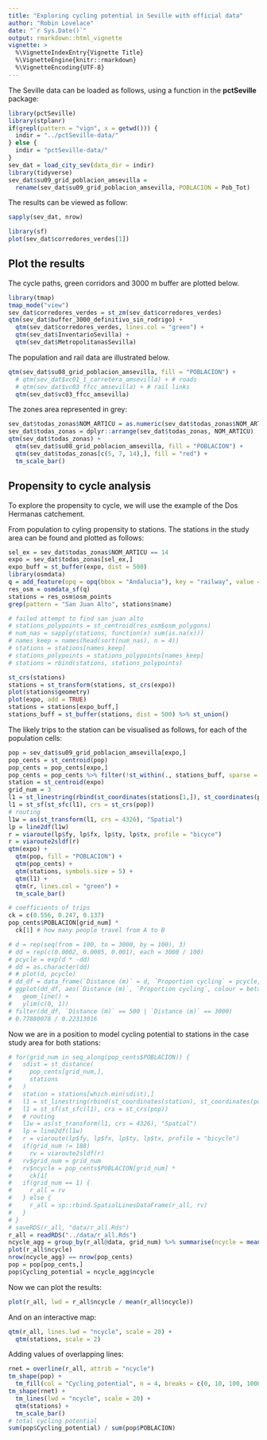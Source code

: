 ```yaml
---
title: "Exploring cycling potential in Seville with official data"
author: "Robin Lovelace"
date: "`r Sys.Date()`"
output: rmarkdown::html_vignette
vignette: >
  %\VignetteIndexEntry{Vignette Title}
  %\VignetteEngine{knitr::rmarkdown}
  %\VignetteEncoding{UTF-8}
---
```


The Seville data can be loaded as follows, using a function in the **pctSeville** package:

```r
library(pctSeville)
library(stplanr)
if(grepl(pattern = "vign", x = getwd())) {
  indir = "../pctSeville-data/"
} else {
  indir = "pctSeville-data/"
}
sev_dat = load_city_sev(data_dir = indir)
library(tidyverse)
sev_dat$su09_grid_poblacion_amsevilla =
  rename(sev_dat$su09_grid_poblacion_amsevilla, POBLACION = Pob_Tot)
```

The results can be viewed as follow:

```r
sapply(sev_dat, nrow)
```


```r
library(sf)
plot(sev_dat$corredores_verdes[1])
```

## Plot the results

The cycle paths, green corridors and 3000 m buffer are plotted below.

```r
library(tmap)
tmap_mode("view")
sev_dat$corredores_verdes = st_zm(sev_dat$corredores_verdes)
qtm(sev_dat$buffer_3000_definitivo_sin_rodrigo) +
  qtm(sev_dat$corredores_verdes, lines.col = "green") +
  qtm(sev_dat$InventarioSevilla) +
  qtm(sev_dat$MetropolitanasSevilla)
```

The population and rail data are illustrated below.

```r
qtm(sev_dat$su08_grid_poblacion_amsevilla, fill = "POBLACION") +
  # qtm(sev_dat$vc01_1_carretera_amsevilla) + # roads
  # qtm(sev_dat$vc03_ffcc_amsevilla) + # rail links
  qtm(sev_dat$vc03_ffcc_amsevilla) 
```

The zones area represented in grey:

```r
sev_dat$todas_zonas$NOM_ARTICU = as.numeric(sev_dat$todas_zonas$NOM_ARTICU)
sev_dat$todas_zonas = dplyr::arrange(sev_dat$todas_zonas, NOM_ARTICU)
qtm(sev_dat$todas_zonas) +
  qtm(sev_dat$su08_grid_poblacion_amsevilla, fill = "POBLACION") +
  qtm(sev_dat$todas_zonas[c(5, 7, 14),], fill = "red") +
  tm_scale_bar()
```

## Propensity to cycle analysis

To explore the propensity to cycle, we will use the example of the Dos Hermanas catchement.

From population to cyling propensity to stations.
The stations in the study area can be found and plotted as follows:

```r
sel_ex = sev_dat$todas_zonas$NOM_ARTICU == 14
expo = sev_dat$todas_zonas[sel_ex,]
expo_buff = st_buffer(expo, dist = 500)
library(osmdata)
q = add_feature(opq = opq(bbox = "Andalucia"), key = "railway", value = "station")
res_osm = osmdata_sf(q)
stations = res_osm$osm_points
grep(pattern = "San Juan Alto", stations$name)

# failed attempt to find san juan alto
# stations_polypoints = st_centroid(res_osm$osm_polygons)
# num_nas = sapply(stations, function(x) sum(is.na(x)))
# names_keep = names(head(sort(num_nas), n = 4))
# stations = stations[names_keep]
# stations_polypoints = stations_polypoints[names_keep]
# stations = rbind(stations, stations_polypoints)

st_crs(stations)
stations = st_transform(stations, st_crs(expo))
plot(stations$geometry)
plot(expo, add = TRUE)
stations = stations[expo_buff,]
stations_buff = st_buffer(stations, dist = 500) %>% st_union()
```


The likely trips to the station can be visualised as follows, for each of the population cells:

```r
pop = sev_dat$su09_grid_poblacion_amsevilla[expo,]
pop_cents = st_centroid(pop)
pop_cents = pop_cents[expo,]
pop_cents = pop_cents %>% filter(!st_within(., stations_buff, sparse = F))
station = st_centroid(expo)
grid_num = 3
l1 = st_linestring(rbind(st_coordinates(stations[1,]), st_coordinates(pop_cents[grid_num,])))
l1 = st_sf(st_sfc(l1), crs = st_crs(pop))
# routing
l1w = as(st_transform(l1, crs = 4326), "Spatial")
lp = line2df(l1w)
r = viaroute(lp$fy, lp$fx, lp$ty, lp$tx, profile = "bicyce")
r = viaroute2sldf(r)
qtm(expo) +
  qtm(pop, fill = "POBLACION") +
  qtm(pop_cents) +
  qtm(stations, symbols.size = 5) +
  qtm(l1) +
  qtm(r, lines.col = "green") +
  tm_scale_bar()
```


```r
# coefficients of trips
ck = c(0.556, 0.247, 0.137)
pop_cents$POBLACION[grid_num] *
  ck[1] # how many people travel from A to B
```

<!-- Distance decay. -->
<!-- We use a simple distance decay model, starting at 1 for zero distance and declining gradually as distance increases: -->

```r
# d = rep(seq(from = 100, to = 3000, by = 100), 3)
# dd = rep(c(0.0002, 0.0005, 0.001), each = 3000 / 100)
# pcycle = exp(d * -dd)
# dd = as.character(dd)
# # plot(d, pcycle)
# dd_df = data_frame(`Distance (m)` = d, `Proportion cycling` = pcycle, beta = dd)
# ggplot(dd_df, aes(`Distance (m)`, `Proportion cycling`, colour = beta)) +
#   geom_line() +
#   ylim(c(0, 1))
# filter(dd_df, `Distance (m)` == 500 | `Distance (m)` == 3000)
# 0.77880078 / 0.22313016
```

Now we are in a position to model cycling potential to stations in the case study area for both stations:

```r
# for(grid_num in seq_along(pop_cents$POBLACION)) {
#   sdist = st_distance(
#     pop_cents[grid_num,],
#     stations
#   )
#   station = stations[which.min(sdist),]
#   l1 = st_linestring(rbind(st_coordinates(station), st_coordinates(pop_cents[grid_num,])))
#   l1 = st_sf(st_sfc(l1), crs = st_crs(pop))
#   # routing
#   l1w = as(st_transform(l1, crs = 4326), "Spatial")
#   lp = line2df(l1w)
#   r = viaroute(lp$fy, lp$fx, lp$ty, lp$tx, profile = "bicycle")
#   if(grid_num != 188)
#     rv = viaroute2sldf(r)
#   rv$grid_num = grid_num
#   rv$ncycle = pop_cents$POBLACION[grid_num] *
#     ck[1] 
#   if(grid_num == 1) {
#     r_all = rv
#   } else {
#     r_all = sp::rbind.SpatialLinesDataFrame(r_all, rv)
#   }
# }
# saveRDS(r_all, "data/r_all.Rds")
r_all = readRDS("../data/r_all.Rds")
ncycle_agg = group_by(r_all@data, grid_num) %>% summarise(ncycle = mean(ncycle))
plot(r_all$ncycle)
nrow(ncycle_agg) == nrow(pop_cents)
pop = pop[pop_cents,]
pop$Cycling_potential = ncycle_agg$ncycle
```

Now we can plot the results:

```r
plot(r_all, lwd = r_all$ncycle / mean(r_all$ncycle))
```

And on an interactive map:

```r
qtm(r_all, lines.lwd = "ncycle", scale = 20) +
  qtm(stations, scale = 2)
```

Adding values of overlapping lines:

```r
rnet = overline(r_all, attrib = "ncycle")
tm_shape(pop) +
  tm_fill(col = "Cycling_potential", n = 4, breaks = c(0, 10, 100, 1000)) +
tm_shape(rnet) +
  tm_lines(lwd = "ncycle", scale = 20) +
  qtm(stations) +
  tm_scale_bar()
# total cycling potential
sum(pop$Cycling_potential) / sum(pop$POBLACION)
```



